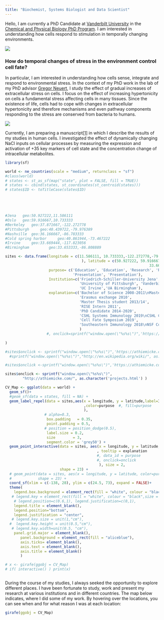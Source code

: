 ```yaml
---
title: "Biochemist, Systems Biologist and Data Scientist"
---
```





Hello, I am currently a PhD Candidate at [Vanderbilt University](https://www.vanderbilt.edu/) in the [Chemical and Physical Biology PhD Program](https://medschool.vanderbilt.edu/cpb/person/alexander-thiemicke/). I am interested in understanding how cells respond to stimulation in temporally changing environments.

![](mg_7897-web.jpg) 


### How do temporal changes of stress in the environment control cell fate?

In particular, I am interested in understanding how cells sense, integrate and respond to environmental stress. In the context of my PhD work in the lab of my PhD advisor [Gregor Neuert](https://scholar.google.com/citations?user=k2lm0AIAAAAJ), I study the effect of gradual increases of extracellular stress on cells. I focus on the effect of increasing hypertonicity on cells a fundamental stress affecting cells in many tissues. Since the existence of life, cells had to cope with changes in extracellular hypertonicity and therefore mechanisms and even pathway components responding to the stress are conserved from bacteria to humans.

![](f1.jpg) 

Currently, I am preparing a manuscript[[1]](https://athiemicke.com/publications.html) in which I describe the results of my studies in human cells. I investigated the effect of dynamically changing NaCl inputs on cellular processes by measuring the expression and activation of +35 key markers of cell state and the concentration change of intracellular metabolites.


```r
library(sf)

world <- ne_countries(scale = "medium", returnclass = "sf")
#class(world)
# states <- st_as_sf(map("state", plot = FALSE, fill = TRUE))
# states <- cbind(states, st_coordinates(st_centroid(states)))
# states$ID <- toTitleCase(states$ID)





#Jena 	geo:50.927222,11.586111
#Oslo 	geo:59.916667,10.733333
#Berkeley 	geo:37.871667,-122.272778
#Pittsburgh  	geo:40.439722,-79.976389
#Nashville 	geo:36.166667,-86.783333
#Cold spring harbor 	geo:40.861944,-73.467222
#Irvine 	geo:33.669444,-117.823056
#Birmingham 		geo:33.653333,-86.808889

sites <- data.frame(longitude = c(11.586111, 10.733333,-122.272778,-79.976389,-86.783333,-73.467222,-117.823056,-86.808889
                                   ), latitude = c(50.927222, 59.916667,37.871667,40.439722,36.166667,40.861944,
                                                                  33.669444,  33.653333),
                    purpose= c('Education', 'Education', 'Research', 'Research', 'Education', 'Presentation',
                               'Presentation', 'Presentation'),
                    Institution=c('Friedrich-Schiller-University Jena','University of Oslo','UC Berkeley',
                                  'University of Pittsburgh', 'Vanderbilt University', 'Cold Spring Harbor',
                                  'UC Irvine','UA Birmingham'),
                    explanation=c('Bachelor of Science 2008-2011\nMaster of Science 2011-2014', 
                                  'Erasmus exchange 2010', 
                                  'Master Thesis student 2013/14',
                                  'RISE Intern 2011',
                                  'PhD Candidate 2014-2020',
                                  'CSHL Systems Immunology 2019\nCSHL Cell Death 2019',
                                  'Cell Fate Symposium 2019',
                                  'Southeastern Immunology 2018\nNSF Computational Modeling Workshop 2019'
                                  )
                   #, onclick=sprintf("window.open(\"%s%s\")",'https://athiemicke.com')
                                  
)

#sites$onclick <- sprintf("window.open(\"%s%s\")",'https://athiemicke.com')
  #sprintf("window.open(\"%s%s\")","http://en.wikipedia.org/wiki/", as.character(crimes$state) )

#sites$onclick <-sprintf("window.open(\"%s%s\")",'https://athiemicke.com', '/')

sites$onclick <- sprintf("window.open(\"%s%s\")",
        "http://athiemicke.com/", as.character('projects.html') )

CV_Map <- ggplot(data = world) +
  geom_sf()+
  #geom_sf(data = states, fill = NA) +
  geom_label_repel(data = sites,aes(x = longitude, y = latitude,label=Institution
                                    ,color=purpose  #, fill=purpose
                                    ),
                  # alpha=0.3,
                   box.padding   = 0.35,
                   point.padding = 0.5,
                  # position = position_dodge(0.5),
                   label.size = 0.2,
                   size        = 3,
                   segment.color = 'grey50') +
  geom_point_interactive(data = sites, aes(x = longitude, y = latitude, color=purpose, fill=purpose
                                          , tooltip = explanation
                                          #, data_id = purpose
                                          #, onclick=onclick
                                           ), size = 2, 
                         shape = 23) +
  # geom_point(data = sites, aes(x = longitude, y = latitude, color=purpose, fill=purpose), size = 2, 
  #            shape = 23) +
  coord_sf(xlim = c(-138, 28), ylim = c(24.5, 73), expand = FALSE)+
  theme(
    legend.box.background = element_rect(fill = "white", colour = "black"),
   # legend.key = element_rect(fill = "white", colour = "black",size = 1),
    # legend.position=c(0.6,1), legend.justification=c(0,1), 
    legend.title = element_blank(),
    legend.position="bottom",
    legend.justification = "center", 
   # legend.key.size = unit(1,"cm"),
  #  legend.key.height = unit(0.5,"cm"),
   # legend.key.width=unit(0.5, "cm"),
    panel.grid.major = element_blank(), 
       panel.background = element_rect(fill = "aliceblue"),
       axis.ticks= element_blank(),
       axis.text = element_blank(),
       axis.title = element_blank()
       )

# x <- girafe(ggobj = CV_Map)
# if( interactive() ) print(x)



```

During the course of my studies, I always seeked the opportunity to explore different places. I have been fortunate to study, work and present my research at various institutions and in different countries. The map below indicates, where I did some of my work. By hovering over the locations, you can see when and for what reason I was at each location:
```r
girafe(ggobj = CV_Map)
```
